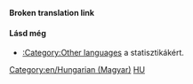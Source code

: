 '''Broken translation link'''{{en/-}}
{{en/Bilingual box| Hu
| Ez az oldal egy teljes lista az OpenTTD Wikin található '''magyar fájlokról (képekről)'''.
| ''This page provides an index for a wide range of '''files (images) in Hungarian''' in OpenTTD Wiki.''}}


==== Lásd még ====
*[[Category/en/Other languages|:Category:Other languages]] a statisztikákért.

[[Category:en/Hungarian (Magyar)]][[Category:en/Files in other languages|HU]]